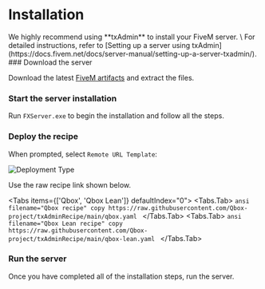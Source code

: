 
# Installation

<Callout type="info" emoji="ℹ️">
  We highly recommend using **txAdmin** to install your FiveM server. \
  For detailed instructions, refer to [Setting up a server using txAdmin](https://docs.fivem.net/docs/server-manual/setting-up-a-server-txadmin/).
</Callout>

<Steps>
  ### Download the server

  Download the latest [FiveM artifacts](https://runtime.fivem.net/artifacts/fivem/build_server_windows/master/) and extract the files.

  ### Start the server installation

  Run `FXServer.exe` to begin the installation and follow all the steps.

  ### Deploy the recipe

  When prompted, select `Remote URL Template`:

  ![Deployment Type](/txadmin-deployment-type.jpg)

  Use the raw recipe link shown below.

  <Tabs items={['Qbox', 'Qbox Lean']} defaultIndex="0">
    <Tabs.Tab>
      ```ansi filename="Qbox recipe" copy
      https://raw.githubusercontent.com/Qbox-project/txAdminRecipe/main/qbox.yaml
      ```
    </Tabs.Tab>
    <Tabs.Tab>
      ```ansi filename="Qbox Lean recipe" copy
      https://raw.githubusercontent.com/Qbox-project/txAdminRecipe/main/qbox-lean.yaml
      ```
    </Tabs.Tab>
  </Tabs>

  ### Run the server

  Once you have completed all of the installation steps, run the server.
</Steps>
